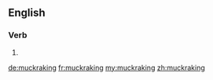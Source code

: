 ==English==

===Verb===
{{head|en|present participle}}

# {{present participle of|muckrake|lang=en|nocat=1}}

[[de:muckraking]]
[[fr:muckraking]]
[[my:muckraking]]
[[zh:muckraking]]